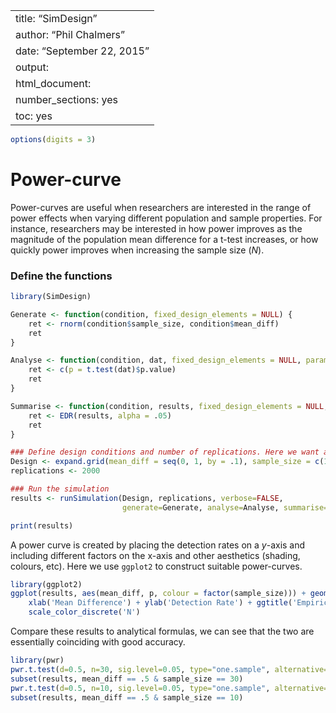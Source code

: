 %\VignetteIndexEntry{SimDesign}
%\VignetteEngine{knitr::knitr}
---
title: "SimDesign"
author: "Phil Chalmers"
date: "September 22, 2015"
output:
  html_document:
    number_sections: yes
    toc: yes
---

```r
options(digits = 3)
```

# Power-curve

Power-curves are useful when researchers are interested in the range of power effects when varying different population and sample properties. For instance, researchers may be interested in how power improves as the magnitude of the population mean difference for a t-test increases, or how quickly power improves when increasing the sample size ($N$).  

### Define the functions

```r
library(SimDesign)

Generate <- function(condition, fixed_design_elements = NULL) {
    ret <- rnorm(condition$sample_size, condition$mean_diff)
    ret
}

Analyse <- function(condition, dat, fixed_design_elements = NULL, parameters = NULL) {
    ret <- c(p = t.test(dat)$p.value)
    ret
}

Summarise <- function(condition, results, fixed_design_elements = NULL, parameters_list = NULL) {
    ret <- EDR(results, alpha = .05)
    ret
}

### Define design conditions and number of replications. Here we want a finer range of values for plotting
Design <- expand.grid(mean_diff = seq(0, 1, by = .1), sample_size = c(10, 20, 30))
replications <- 2000

### Run the simulation
results <- runSimulation(Design, replications, verbose=FALSE,
                         generate=Generate, analyse=Analyse, summarise=Summarise, edit='none')
```

```r
print(results)
```

A power curve is created by placing the detection rates on a $y$-axis and including different factors on the x-axis and other aesthetics (shading, colours, etc). Here we use `ggplot2` to construct suitable power-curves.

```r
library(ggplot2)
ggplot(results, aes(mean_diff, p, colour = factor(sample_size))) + geom_point() + geom_line() +
    xlab('Mean Difference') + ylab('Detection Rate') + ggtitle('Empirical Power Curves') +
    scale_color_discrete('N')
```

Compare these results to analytical formulas, we can see that the two are essentially coinciding with good accuracy. 

```r
library(pwr)
pwr.t.test(d=0.5, n=30, sig.level=0.05, type="one.sample", alternative="two.sided")
subset(results, mean_diff == .5 & sample_size == 30)
pwr.t.test(d=0.5, n=10, sig.level=0.05, type="one.sample", alternative="two.sided")
subset(results, mean_diff == .5 & sample_size == 10)
```

